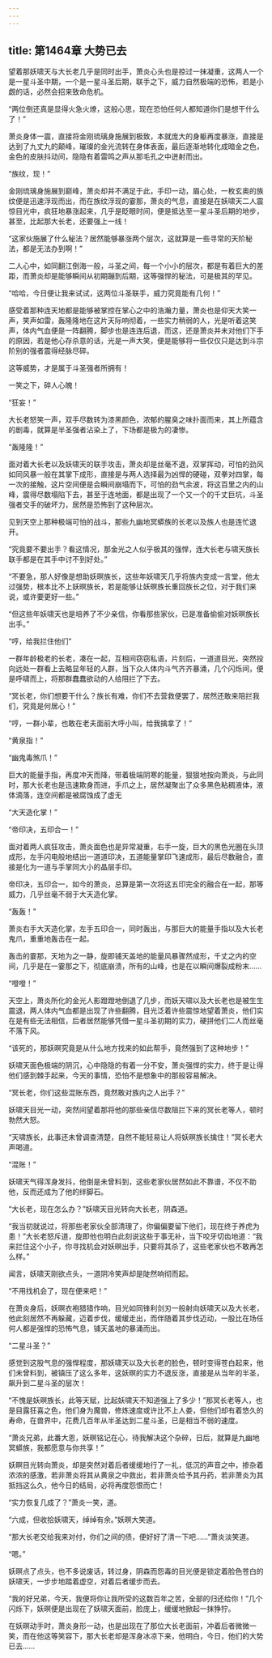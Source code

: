 ```yaml
---
---
---
```

title: 第1464章 大势已去
---



望着那妖啸天与大长老几乎是同时出手，萧炎心头也是掠过一抹凝重，这两人一个是一星斗圣中期，一个是一星斗圣后期，联手之下，威力自然极端的恐怖，若是小觑的话，必然会招来致命危机。

“两位倒还真是显得火急火燎，这般心思，现在恐怕任何人都知道你们是想干什么了！”

萧炎身体一震，直接将金刚琉璃身施展到极致，本就庞大的身躯再度暴涨，直接是达到了九丈九的颠峰，璀璨的金光流转在身体表面，最后逐渐地转化成暗金之色，金色的皮肤抖动间，隐隐有着雷鸣之声从那毛孔之中迸射而出。

“族纹，现！”

金刚琉璃身施展到巅峰，萧炎却并不满足于此，手印一动，眉心处，一枚玄奥的族纹便是迅速浮现而出，而在族纹浮现的霎那，萧炎的气息，直接是在妖啸天二人震惊目光中，疯狂地暴涨起来，几乎是眨眼时间，便是抵达至一星斗圣后期的地步，甚至，比起那大长老，还要强上一线！

“这家伙施展了什么秘法？居然能够暴涨两个层次，这就算是一些寻常的天阶秘法，都是无法办到啊！”

二人心中，如同翻江倒海一般，斗圣之间，每一个小小的层次，都是有着巨大的差距，而萧炎却是能够瞬间从初期蹦到后期，这等强悍的秘法，可是极其的罕见。

“哈哈，今日便让我来试试，这两位斗圣联手，威力究竟能有几何！”

感受着那种连天地都是能够被掌控在掌心之中的浩瀚力量，萧炎也是仰天大笑一声，笑声如雷，轰隆隆地在这片天际响彻着，一些实力稍弱的人，光是听着这笑声，体内气血便是一阵翻腾，脚步也是连连后退，而这，还是萧炎并未对他们下手的原因，若是他心存杀意的话，光是一声大笑，便是能够将一些仅仅只是达到斗宗阶别的强者震得经脉尽碎。

这等威势，才是属于斗圣强者所拥有！

一笑之下，碎人心魄！

“狂妄！”

大长老怒笑一声，双手尽数转为漆黑颜色，浓郁的腥臭之味扑面而来，其上所蕴含的剧毒，就算是半圣强者沾染上了，下场都是极为的凄惨。

“轰隆隆！”

面对着大长老以及妖啸天的联手攻击，萧炎却是丝毫不退，双掌挥动，可怕的劲风如同风暴一般在其掌下成形，直接是与两人选择最为凶悍的硬碰，双拳对四掌，每一次的接触，这片空间便是会瞬间崩塌而下，可怕的劲气余波，将这百里之内的山峰，震得尽数塌陷下去，甚至于连地面，都是出现了一个又一个的千丈巨坑，斗圣强者交手的破坏力，居然是恐怖到了这种层次。

见到天空上那种极端可怕的战斗，那些九幽地冥蟒族的长老以及族人也是连忙退开。

“究竟要不要出手？看这情况，那金光之人似乎极其的强悍，连大长老与啸天族长联手都是在其手中讨不到好处。”

“不要急，那人好像是想助妖暝族长，这些年妖啸天几乎将族内变成一言堂，他太过强势，根本比不上妖暝族长，若是能够让妖暝族长重回族长之位，对于我们来说，或许要更好一些。”

“但这些年妖啸天也是培养了不少亲信，你看那些家伙，已是准备偷偷对妖暝族长出手。”

“哼，给我拦住他们”

一群年龄极老的长老，凑在一起，互相间窃窃私语，片刻后，一道道目光，突然投向远处一群看上去略显年轻的人群，当下众人体内斗气齐齐暴涌，几个闪烁间，便是呼啸而上，将那群蠢蠢欲动的人给阻拦了下去。

“冥长老，你们想要干什么？族长有难，你们不去营救便罢了，居然还敢来阻拦我们，究竟是何居心！”

“哼，一群小辈，也敢在老夫面前大呼小叫，给我擒拿了！”

“黄泉指！”

“幽鬼毒煞爪！”

巨大的能量手指，再度冲天而降，带着极端阴寒的能量，狠狠地按向萧炎，与此同时，那大长老也是迅速欺身而进，手爪之上，居然凝聚出了众多黑色粘稠液体，液体滴落，连空间都是被腐蚀成了虚无

“大天造化掌！”

“帝印决，五印合一！”

面对着两人疯狂攻击，萧炎面色也是异常凝重，右手一旋，巨大的黑色光圈在头顶成形，左手闪电般地结出一道道印决，五道能量掌印飞速成形，最后尽数融合，直接是化为一道与手掌同大小的晶层手印。

帝印决，五印合一，如今的萧炎，总算是第一次将这五印完全的融合在一起，那等威力，几乎丝毫不弱于大天造化掌。

“轰轰！”

萧炎右手大天造化掌，左手五印合一，同时轰出，与那巨大的能量手指以及大长老鬼爪，重重地轰击在一起。

轰击的霎那，天地为之一静，旋即铺天盖地的能量风暴骤然成形，千丈之内的空间，几乎是在一霎那之下，彻底崩溃，所有的山峰，也是在以瞬间爆裂成粉末……

“噔噔！”

天空上，萧炎所化的金光人影蹬蹬地倒退了几步，而妖天啸以及大长老也是被生生震退，两人体内气血都是出现了许些翻腾，目光泛着许些震惊地望着萧炎，他们实在是有些无法相信，后者居然能够凭借一星斗圣初期的实力，硬拼他们二人而丝毫不落下风。

“该死的，那妖暝究竟是从什么地方找来的如此帮手，竟然强到了这种地步！”

妖啸天面色极端的阴沉，心中隐隐的有着一分不安，萧炎强悍的实力，终于是让得他们感到棘手起来，今天的事情，恐怕不是想象中的那般容易解决。

“冥长老，你们这些混账东西，竟然敢对族内之人出手？”

妖啸天目光一动，突然间望着那将他的那些亲信尽数阻拦下来的冥长老等人，顿时勃然大怒。

“天啸族长，此事还未曾调查清楚，自然不能轻易让人将妖暝族长擒住！”冥长老大声喝道。

“混账！”

妖啸天气得浑身发抖，他倒是未曾料到，这些老家伙居然如此不靠谱，不仅不助他，反而还成为了他的绊脚石。

“大长老，现在怎么办？”妖啸天目光转向大长老，阴森道。

“我当初就说过，将那些老家伙全部清理了，你偏偏要留下他们，现在终于养虎为患！”大长老怒斥道，旋即他也明白此刻说这些于事无补，当下咬牙切齿地道：“我来拦住这个小子，你寻找机会对妖暝出手，只要将其杀了，这些老家伙也不敢再怎么样。”

闻言，妖啸天刚欲点头，一道阴冷笑声却是陡然响彻而起。

“不用找机会了，现在便来吧！”

在萧炎身后，妖暝衣袍猎猎作响，目光如同锋利剑刃一般射向妖啸天以及大长老，他此刻居然不再躲藏，迈着步伐，缓缓走出，而伴随着其步伐迈动，一股比在场任何人都是强悍的恐怖气息，铺天盖地的暴涌而出。

“二星斗圣？”

感觉到这股气息的强悍程度，那妖啸天以及大长老的脸色，顿时变得苍白起来，他们未曾料到，被镇压了这么多年，这妖暝的实力不退反涨，直接是从当年的半圣，飙升到二星斗圣的层次！

“不愧是妖暝族长，此等天赋，比起妖啸天不知道强上了多少！”那冥长老等人，也是目露狂喜之色，他们身为魔兽，修炼速度或许比不上人娄，但他们却有着悠久的寿命，在兽界中，花费几百年从半圣达到二星斗圣，已是相当不弱的速度。

“萧炎兄弟，此番大恩，妖暝铭记在心，待我解决这个杂碎，日后，就算是九幽地冥蟒族，我都愿意与你共享！”

妖瞑目光转向萧炎，却是突然对着后者缓缓地行了一礼，低沉的声音之中，掺杂着浓浓的感激，若非萧炎将其从黄泉之中救出，若非萧炎给予其丹药，若非萧炎为其抵挡这么久，他今日的结局，必将再度怨恨而亡！

“实力恢复几成了？”萧炎一笑，道。

“六成，但收拾妖啸天，绰绰有余。”妖暝大笑道。

“那大长老交给我来对付，你们之间的债，便好好了清一下吧……”萧炎淡笑道。

“嗯。”

妖暝点了点头，也不多说废话，转过身，阴森而怨毒的目光便是锁定着脸色苍白的妖啸天，一步步地踏着虚空，对着后者缓步而去。

“我的好兄弟，今天，我便将你让我所受的这数百年之苦，全部的归还给你！”几个闪烁下，妖暝便是出现在了妖啸天面前，脸庞上，缓缓地掀起一抹狰狞。

在妖暝动手时，萧炎身形一动，也是出现在了那位大长老面前，冲着后者微微一笑，而在他这等笑容下，那大长老却是浑身冰凉下来，他明白，今日，他们的大势已去……